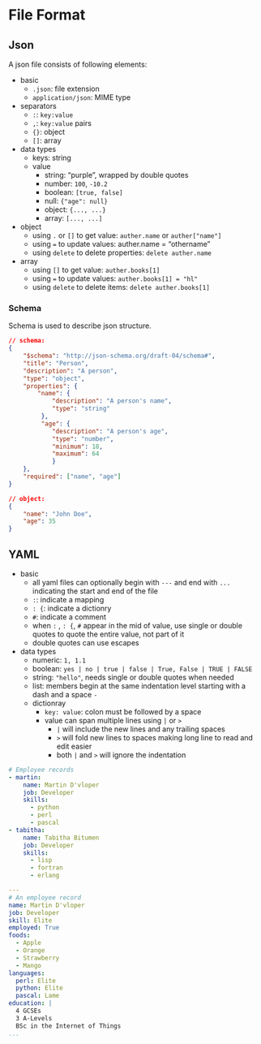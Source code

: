 # File Format

## Json

A json file consists of following elements:

* basic
    * `.json`: file extension
    * `application/json`: MIME type
* separators
    * `:`: `key:value`
    * `,`: `key:value` pairs
    * `{}`: object
    * `[]`: array
* data types	
    * keys: string
    * value
        * string: "purple", wrapped by double quotes
        * number: `100`, `-10.2`
        * boolean: `[true, false]`
        * null: `{"age": null}`
        * object: `{..., ...}`
        * array: `[..., ...]`
* object
    * using `.` or  `[]` to get value: `auther.name` or `auther["name"]`
    * using `=` to update values: auther.name = "othername"
    * using `delete` to delete properties: `delete auther.name`
* array
    * using `[]` to get value: `auther.books[1]`
    * using `=` to update values: `auther.books[1] = "hl"`
    * using `delete` to delete items: `delete auther.books[1]`

### Schema {-}

Schema is used to describe json structure.

```json
// schema:
{ 
    "$schema": "http://json-schema.org/draft-04/schema#", 
    "title": "Person", 
    "description": "A person", 
    "type": "object",
    "properties": { 
        "name": { 
            "description": "A person's name", 
            "type": "string" 
         },
         "age": {
            "description": "A person's age",
            "type": "number", 
            "minimum": 18,
            "maximum": 64
            } 
    },
    "required": ["name", "age"]
}
```
```json
// object:
{
    "name": "John Doe",
    "age": 35
}
```

## YAML

* basic
    * all yaml files can optionally begin with `---` and end with `...` indicating the start and end of the file
    * `: `: indicate a mapping
    * `: {`: indicate a dictionry
    * ` #`: indicate a comment
    * when `: ` , `: {`, ` #` appear in the mid of value, use single or double quotes to quote the entire value, not part of it
    * double quotes can use escapes
* data types
    * numeric: `1, 1.1`
    * boolean: `yes | no | true | false | True, False | TRUE | FALSE`
    * string: `"hello"`, needs single or double quotes when needed
    * list: members begin at the same indentation level starting with a dash and a space `- `
    * dictionray
        * `key: value`: colon must be followed by a space
        * value can span multiple lines using `|` or `>`
            * `|` will include the new lines and any trailing spaces
            * `>` will fold new lines to spaces making long line to read and edit easier
            * both `|` and `>` will ignore the indentation

```yaml
# Employee records
- martin: 
    name: Martin D'vloper
    job: Developer
    skills:
      - python
      - perl
      - pascal
- tabitha:
    name: Tabitha Bitumen
    job: Developer
    skills:
      - lisp
      - fortran
      - erlang

--- 
# An employee record
name: Martin D'vloper
job: Developer
skill: Elite
employed: True
foods:
  - Apple
  - Orange
  - Strawberry
  - Mango
languages:
  perl: Elite
  python: Elite
  pascal: Lame
education: |
  4 GCSEs
  3 A-Levels
  BSc in the Internet of Things
...
```
